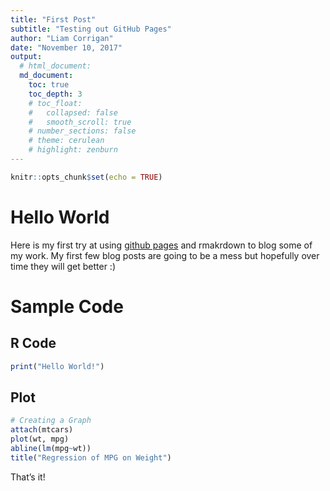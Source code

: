 ```yaml
---
title: "First Post"
subtitle: "Testing out GitHub Pages"
author: "Liam Corrigan"
date: "November 10, 2017"
output: 
  # html_document:
  md_document:
    toc: true
    toc_depth: 3
    # toc_float:
    #   collapsed: false
    #   smooth_scroll: true
    # number_sections: false
    # theme: cerulean
    # highlight: zenburn
---
```


<!-- 
This is the heading that gets added to a .md file after it is made

---
layout: post
title: "This is a test post for my R blog"
date: 2016-12-01
categories: rblog
tags: R 
--- 

-->

```r
knitr::opts_chunk$set(echo = TRUE)
```


# Hello World

Here is my first try at using [github pages](https://github.io/) and rmakrdown to blog some of my work. My first few blog posts are going to be a mess but hopefully over time they will get better :)

# Sample Code

## R Code

```r
print("Hello World!")
```

## Plot

```r
# Creating a Graph
attach(mtcars)
plot(wt, mpg) 
abline(lm(mpg~wt))
title("Regression of MPG on Weight")
```

That's it!
